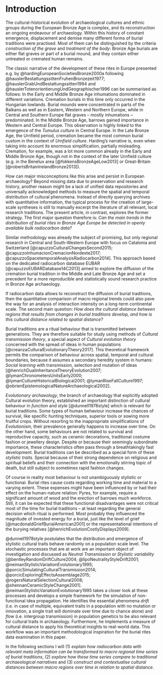 # Introduction {#introduction}

The cultural-historical evolution of archaeological cultures and ethnic groups during the European Bronze Age is complex, and its reconstruction an ongoing endeavour of archaeology. Within this history of constant emergence, displacement and demise many different forms of burial traditions were practised. Most of them can be distinguished by the criteria *construction of the grave* and *treatment of the body*: Bronze Age burials are either flat graves or part of a burial mound, and they contain either untreated or cremated human remains. 

The classic narrative of the development of these rites in Europe presented e.g. by @hardingEuropeanSocietiesBronze2000a following @hauslerBestattungssittenFruhenBronzezeit1977; @hauslerGrabUndBestattungssitten1994 and @hauslerTotenorientierungUndGeographischer1996 can be summarised as follows: In the Early and Middle Bronze Age inhumations dominated in different variations. Cremation burials in this time only occurred in the Hungarian lowlands. Burial mounds were concentrated in parts of the Balkans as well as in Eastern, Western and Northern Europe, while in Central and Southern Europe flat graves -- mostly inhumations -- predominated. In the Middle Bronze Age, barrows gained importance in Western and Central Europe. This observation is highly linked to the emergence of the *Tumulus culture* in Central Europe. In the Late Bronze Age, the Urnfield period, cremation became the most common burial custom in the context of *Urnfield culture*. Harding's narrative is, even when taking into account its enormous simplification, partially misleading. Cremation, for example, was a lot more common already in the Early and Middle Bronze Age, though not in the context of the later Urnfield culture (e.g. in the Benelux area [@fokkensBronzeAgeLow2013] or Great-Britain [@robertsBritainIrelandBronze2013]).

How can major misconceptions like this arise and persist in European archaeology? Beyond missing data due to preservation and research history, another reason might be a lack of unified data repositories and universally acknowledged methods to measure the spatial and temporal distribution of cultural phenomena. Instead of directly querying archives with quantitative information, the typical process for the creation of large-scale syntheses is still to manually excerpt the literature of all relevant, local research traditions. The present article, in contrast, explores the former strategy. The first major question therefore is: *Can the main trends in the distribution of burial rites in Bronze Age Europe be detected in openly available bulk radiocarbon data?* 

Similar methodology was already the subject of promising, but only regional research in Central and South-Western Europe with focus on Catalonia and Switzerland [@capuzzoCulturalChangesSecond2015; @capuzzoInhumacionCremacionNordeste2017; @capuzzoSpacetemporalAnalysisRadiocarbon2014]. This approach based on the dedicated radiocarbon database EUBAR [@capuzzoEUBARDatabase14C2013] aimed to explore the diffusion of the cremation burial tradition in the Middle and Late Bronze Age and set a precedent for a more reproducible and statistically sound research practice in Bronze Age archaeology.

If radiocarbon data allows to reconstruct the diffusion of burial traditions, then the quantitative comparison of macro regional trends could also pave the way for an analysis of interaction intensity on a long-term continental scale. The second main question: *How does the cultural distance between regions that results from changes in burial traditions develop, and how is this cultural distance related to spatial distance?*

Burial traditions are a ritual behaviour that is transmitted between generations. They are therefore suitable for study using methods of *Cultural transmission theory*, a special aspect of *Cultural evolution theory* concerned with the spread of ideas in human populations [@creanzaCulturalEvolutionaryTheory2017]. This theoretical framework permits the comparison of behaviour across spatial, temporal and cultural boundaries, because it assumes a secondary heredity system in humans: *Social learning* with transmission, selection and mutation of ideas [@henrichDualinheritanceTheoryEvolution2007; @lymanChronometersUnitsEarly2000; @lymanCultureHistoricalBiological2001; @lymanRiseFallCulture1997; @obrienEpistemologicalNatureArchaeological2002]. 

*Evolutionary archaeology*, the branch of archaeology that explicitly adopted Cultural evolution theory, established an important distinction of cultural behaviour in *function* and *style* [@dunnell1978style] which is relevant for burial traditions. Some types of human behaviour increase the chances of survival, like specific hunting techniques, superior tools or sowing more fruitful crops. Without resorting to the inappropriate simplifications of *Evolutionism*, their prevalence generally happens to increase over time. On the other hand, some behaviours are not related to survival and reproductive capacity, such as ceramic decorations, traditional costume fashion or jewellery design. Despite or because their seemingly subordinate importance, these characteristics often pass through a breathtakingly fast development. Burial traditions can be described as a special form of these *stylistic traits*. Special because of their strong dependence on religious and spiritual beliefs and their connection with the emotionally stirring topic of death, but still subject to sometimes rapid fashion changes.

Of course in reality most behaviour is not unambiguously stylistic or functional. Burial rites cause costs regarding working time and material to a varying extent. These expenses might have been influenced by or had their effect on the human-nature relation: Pyres, for example, require a significant amount of wood and the erection of barrows much workforce. Still, it can be expected that these functional disadvantages were not critical most of the time for burial traditions -- at least regarding the general decision which ritual is performed. Most probably they influenced the magnitude of invested energy for a burial, just like the level of grief [@macdonaldGriefBurialAmerican2001] or the representational intentions of the burying relatives [@henrichEvolutionCostlyDisplays2009].

@dunnell1978style postulates that the distribution and emergence of stylistic cultural traits behave randomly on a population scale level. The stochastic processes that are at work are an important object of investigation and discussed as *Neutral Transmission* or *Stylistic variability* [@bentleyRandomDriftCulture2004; @lipoNeutralityStyleDrift2001; @neimanStylisticVariationEvolutionary1995; @porcicSimulatingCulturalTransmission2014; @porcicExploringEffectsAssemblage2015; @rogersNaturalSelectionCultural2008; @shennanCeramicStyleChange2001]. @neimanStylisticVariationEvolutionary1995 takes a closer look at these processes and develops a simple framework for the simulation of non-functional idea propagation. He identifies the essential phenomena *drift* (i.e. in case of multiple, equivalent traits in a population with no mutation or innovation, a single trait will dominate over time due to chance alone) and *flow* (i.e. intergroup transmission) in population genetics to be also relevant for cultural traits in archaeology. Furthermore, he implements a measure of cultural distance to apply his theoretical insights to real-world data. This workflow was an important methodological inspiration for the burial rites data examination in this paper.

In the following sections I will (1) *explain how radiocarbon data with relevant meta information can be transformed to macro regional time series of burial traditions*, (2) *explore how these time series compare to traditional archaeological narratives* and (3) *construct and contextualise cultural distances between macro regions over time in relation to spatial distance*.
